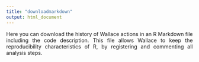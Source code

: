 ```yaml
---
title: "downloadmarkdown"
output: html_document
---
```

<p align="justify">
Here you can download the history of Wallace actions in an R Markdown file including the code description. This file allows Wallace to keep the reproducibility characteristics of R, by registering and commenting all analysis steps.
</p>
